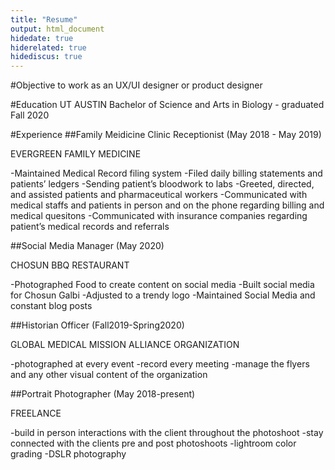 ```yaml
---
title: "Resume"
output: html_document
hidedate: true
hiderelated: true
hidediscus: true
---
```




#Objective
to work as an UX/UI designer or product designer

#Education
UT AUSTIN
Bachelor of Science and Arts in Biology - graduated Fall 2020

#Experience
##Family Meidicine Clinic Receptionist 
(May 2018 - May 2019)

EVERGREEN FAMILY MEDICINE

-Maintained Medical Record filing system 
-Filed daily billing statements and patients’ ledgers
-Sending patient’s bloodwork to labs
-Greeted, directed, and assisted patients and pharmaceutical workers
-Communicated with medical staffs and patients in person and on the phone regarding billing and medical quesitons
-Communicated with insurance companies regarding patient’s medical records and referrals

##Social Media Manager 
(May 2020)

CHOSUN BBQ RESTAURANT

-Photographed Food to create content on social media
-Built social media for Chosun Galbi
-Adjusted to a trendy logo
-Maintained Social Media and constant blog posts

##Historian Officer
(Fall2019-Spring2020)

GLOBAL MEDICAL MISSION ALLIANCE ORGANIZATION

-photographed at every event 
-record every meeting 
-manage the flyers and any other visual content of the organization

##Portrait Photographer
(May 2018-present)

FREELANCE

-build in person interactions with the client throughout the photoshoot
-stay connected with the clients pre and post photoshoots
-lightroom color grading
-DSLR photography 




